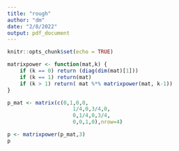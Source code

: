 ```yaml
---
title: "rough"
author: "dm"
date: "2/8/2022"
output: pdf_document
---
```


```r
knitr::opts_chunk$set(echo = TRUE)

matrixpower <- function(mat,k) {
	if (k == 0) return (diag(dim(mat)[1])) 
	if (k == 1) return(mat)
	if (k > 1) return( mat %*% matrixpower(mat, k-1))
}

p_mat <- matrix(c(0,1,0,0,
                     1/4,0,3/4,0,
                     0,1/4,0,3/4,
                     0,0,1,0),nrow=4)

p <- matrixpower(p_mat,3)
p
```

